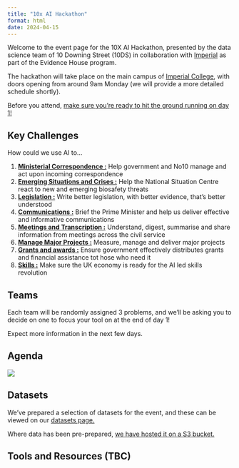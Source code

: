 ```yaml
---
title: "10x AI Hackathon"
format: html
date: 2024-04-15
---
```


Welcome to the event page for the 10X AI Hackathon, presented by the data science team of 10 Downing Street (10DS) in collaboration with [Imperial](https://www.imperial.ac.uk/) as part of the Evidence House program.

The hackathon will take place on the main campus of [Imperial College](https://maps.app.goo.gl/hmZz6u5vcx6X858k8), with doors opening from around 9am Monday (we will provide a more detailed schedule shortly).

Before you attend, [make sure you're ready to hit the ground running on day 1!](getting-ready.qmd)

## Key Challenges
How could we use AI to...

1. [**Ministerial Correspondence :**](challenges/correspondence/correspondence.qmd) Help government and No10 manage and act upon incoming correspondence
2. [**Emerging Situations and Crises :**](challenges/situations/situations.qmd) Help the National Situation Centre react to new and emerging biosafety threats
3. [**Legislation :**](challenges/legislation/legislation.qmd) Write better legislation, with better evidence, that's better understood
4. [**Communications :**](challenges/communications/communications.qmd)  Brief the Prime Minister and help us deliver effective and informative communications
5. [**Meetings and Transcription :**](challenges/meetings/meetings.qmd)  Understand, digest, summarise and share information from meetings across the civil service
6. [**Manage Major Projects :**](challenges/projects/projects.qmd)  Measure, manage and deliver major projects
7. [**Grants and awards :**](challenges/grants/grants.qmd)  Ensure government effectively distributes grants and financial assistance tot hose who need it
8. [**Skills :**](challenges/skills/skills.qmd)  Make sure the UK economy is ready for the AI led skills revolution

## Teams
Each team will be randomly assigned 3 problems, and we'll be asking you to decide on one to focus your tool on at the end of day 1!

Expect more information in the next few days.

## Agenda

![](schedule.png){width=100vw}

## Datasets
We've prepared a selection of datasets for the event, and these can be viewed on our [datasets page.](data_guide.qmd)

Where data has been pre-prepared, [we have hosted it on a S3 bucket.](data_)

## Tools and Resources (TBC)
